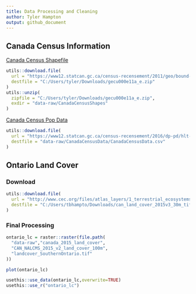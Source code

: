 ```yaml
---
title: Data Processing and Cleaning
author: Tyler Hampton
output: github_document
---
```


## Canada Census Information

[Canada Census Shapefile](https://open.canada.ca/data/en/dataset/5be03a46-8504-40a7-a96c-af195bae0428)

```r
utils::download.file(
  url = "https://www12.statcan.gc.ca/census-recensement/2011/geo/bound-limit/files-fichiers/gecu000e11a_e.zip",
  destfile = "C:/Users/tyler/Downloads/gecu000e11a_e.zip"
)
utils::unzip(
  zipfile = "C:/Users/tyler/Downloads/gecu000e11a_e.zip",
  exdir = "data-raw/CanadaCensusShapes"
)
```

[Canada Census Pop Data](https://open.canada.ca/data/en/dataset/ece81c43-aa4e-41ef-86c2-3835eb5aa95c)

```r
utils::download.file(
  url = "https://www12.statcan.gc.ca/census-recensement/2016/dp-pd/hlt-fst/pd-pl/Tables/CompFile.cfm?Lang=Eng&T=701&OFT=FULLCSV",
  destfile = "data-raw/CanadaCensusData/CanadaCensusData.csv"
)
```


## Ontario Land Cover

### Download

```r
utils::download.file(
  url = "http://www.cec.org/files/atlas_layers/1_terrestrial_ecosystems/1_01_1_land_cover_2015_30m/can_land_cover_2015v3_30m_tif.zip",
  destfile = "C:/Users/tbhampto/Downloads/can_land_cover_2015v3_30m_tif.zip"
)
```



### Final Processing

```r
ontario_lc = raster::raster(file.path(
  "data-raw","canada_2015_land_cover",
  "CAN_NALCMS_2015_v2_land_cover_100m",
  "landcover_SouthernOntario.tif"
))

plot(ontario_lc)
```

```r
usethis::use_data(ontario_lc,overwrite=TRUE)
usethis::use_r("ontario_lc")
```

